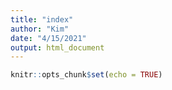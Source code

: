 ```yaml
---
title: "index"
author: "Kim"
date: "4/15/2021"
output: html_document
---
```


```r
knitr::opts_chunk$set(echo = TRUE)
```

